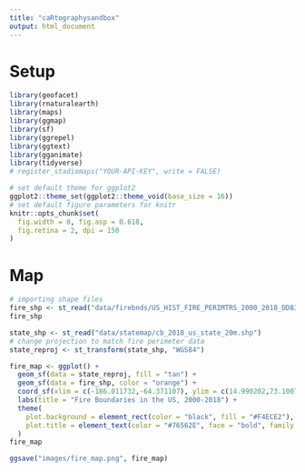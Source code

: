 ```yaml
---
title: "caRtographysandbox"
output: html_document
---
```

# Setup
``` r
library(geofacet)
library(rnaturalearth)
library(maps)
library(ggmap)
library(sf)
library(ggrepel)
library(ggtext)
library(gganimate)
library(tidyverse)
# register_stadiamaps("YOUR-API-KEY", write = FALSE)
```
``` r
# set default theme for ggplot2
ggplot2::theme_set(ggplot2::theme_void(base_size = 16))
# set default figure parameters for knitr
knitr::opts_chunk$set(
  fig.width = 8, fig.asp = 0.618,
  fig.retina = 2, dpi = 150
)
```

# Map
``` r
# importing shape files
fire_shp <- st_read("data/firebnds/US_HIST_FIRE_PERIMTRS_2000_2018_DD83.shp")
fire_shp
```
``` r
state_shp <- st_read("data/statemap/cb_2018_us_state_20m.shp")
# change projection to match fire perimeter data
state_reproj <- st_transform(state_shp, "WGS84")
```
``` r
fire_map <- ggplot() +
  geom_sf(data = state_reproj, fill = "tan") +
  geom_sf(data = fire_shp, color = "orange") +
  coord_sf(xlim = c(-186.011732,-64.371107), ylim = c(14.990202,73.100774)) +
  labs(title = "Fire Boundaries in the US, 2000-2018") +
  theme(
    plot.background = element_rect(color = "black", fill = "#F4ECE2"),
    plot.title = element_text(color = "#76562E", face = "bold", family = "serif", hjust = 0.5)
  )
fire_map
```

``` r
ggsave("images/fire_map.png", fire_map)
```